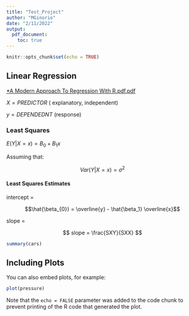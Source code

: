 ```yaml
---
title: "Test_Project"
author: "MGinorio"
date: "2/11/2022"
output: 
  pdf_document:
    toc: true
---
```


```r
knitr::opts_chunk$set(echo = TRUE)
```

## Linear Regression

[\*A Modern Approach To Regression With R.pdf.pdf](file:///C:/Users/maria/Downloads/A%20Modern%20Approach%20To%20Regression%20With%20R.pdf.pdf)

$X = PREDICTOR$ ( explanatory, independent)

$y=DEPENDEDNT$ (response)

### Least Squares 

$E(Y|X=x)=B_0 +B_1x$

Assuming that:

$$Var(Y|X =x) = \sigma^2$$

#### Least Squares Estimates

intercept =

$$\hat{\beta_{0}} = \overline{y} - \hat{\beta_1} \overline{x}$$

slope =

$$
slope = \frac{SXY}{SXX}
$$

```r
summary(cars)
```

## Including Plots

You can also embed plots, for example:

```r
plot(pressure)
```

Note that the `echo = FALSE` parameter was added to the code chunk to prevent printing of the R code that generated the plot.
